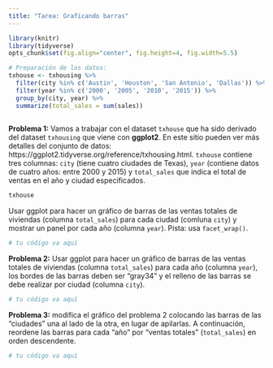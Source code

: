 ---
title: "Tarea: Graficando barras"
---

```{r global_options, include=FALSE}
library(knitr)
library(tidyverse)
opts_chunk$set(fig.align="center", fig.height=4, fig.width=5.5)

# Preparación de los datos:
txhouse <- txhousing %>%
  filter(city %in% c('Austin', 'Houston', 'San Antonio', 'Dallas')) %>%
  filter(year %in% c('2000', '2005', '2010', '2015')) %>%
  group_by(city, year) %>%
  summarize(total_sales = sum(sales))
  
```


**Problema 1:** Vamos a trabajar con el dataset `txhouse` que ha sido derivado del dataset `txhousing` que viene con **ggplot2**. En este sitio pueden ver más detalles del conjunto de datos: https://ggplot2.tidyverse.org/reference/txhousing.html. `txhouse` contiene tres columnas: `city` (tiene cuatro ciudades de Texas), `year` (contiene datos de cuatro años: entre 2000 y 2015) y `total_sales` que indica el total de ventas en el año y ciudad especificados.

```{r}
txhouse
```

Usar ggplot para hacer un gráfico de barras de las ventas totales de viviendas (columna `total_sales`) para cada ciudad (comluna `city`) y mostrar un panel por cada año (columna `year`). Pista: usa `facet_wrap()`. 


```{r}
# tu código va aquí
```

**Problema 2:** Usar ggplot para hacer un gráfico de barras de las ventas totales de viviendas (columna `total_sales`) para cada año (columna `year`), los bordes de las barras deben ser "gray34" y el relleno de las barras se debe realizar por ciudad (columna `city`). 

```{r}
# tu código va aquí
```

**Problema 3:** modifica el gráfico del problema 2 colocando las barras de las "ciudades" una al lado de la otra, en lugar de apilarlas. A continuación, reordene las barras para cada "año" por "ventas totales" (`total_sales`) en orden descendente. 


```{r}
# tu código va aquí
```

